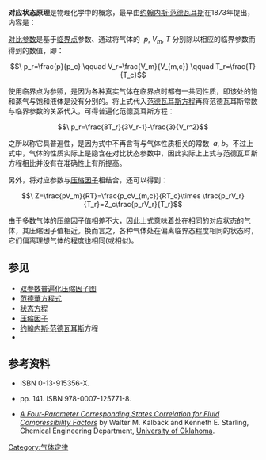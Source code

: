 {{热力学}}
'''对应状态原理'''是物理化学中的概念，最早由[[约翰内斯·范德瓦耳斯|约翰内斯·范德瓦耳斯]]在1873年提出，内容是：
{{quote|对于不同的气体，如果有两个'''对比参数'''（压力、体积、温度）相同，则第三个对比参数必定大致相同。此时称这些气体处于相同的'''对应状态'''。}}

[[对比参数|对比参数]]是基于[[臨界點_(熱力學)|临界点]]参数、通过将气体的 <math>\ p,\ V_m,\ T</math> 分别除以相应的临界参数而得到的数值，即：
:<math>\ p_r=\frac{p}{p_c} \qquad V_r=\frac{V_m}{V_{m,c}} \qquad T_r=\frac{T}{T_c}</math>

使用临界点为参照，是因为各种真实气体在临界点时都有一共同性质，即该处的饱和蒸气与饱和液体是没有分别的。将上式代入[[范德瓦耳斯方程|范德瓦耳斯方程]]再将范德瓦耳斯常数与临界参数的关系代入，可得普遍化范德瓦耳斯方程：
:<math>\ p_r=\frac{8T_r}{3V_r-1}-\frac{3}{V_r^2}</math>

之所以称它具普遍性，是因为式中不再含有与气体性质相关的常数 <math>\ a, \ b</math>。不过上式中，气体的性质实际上是隐含在对比状态参数中，因此实际上上式与范德瓦耳斯方程相比并没有在准确性上有所提高。

另外，将对应参数与[[压缩因子|压缩因子]]相结合，还可以得到：
:<math>\ Z=\frac{pV_m}{RT}=\frac{p_cV_{m,c}}{RT_c}\times \frac{p_rV_r}{T_r}=Z_c\frac{p_rV_r}{T_r}</math>

由于多数气体的压缩因子值相差不大，因此上式意味着处在相同的对应状态的气体，其压缩因子值相近。换而言之，各种气体处在偏离临界态程度相同的状态时，它们偏离理想气体的程度也相同(或相似)。

==参见==
*[[双参数普遍化压缩因子图|双参数普遍化压缩因子图]]
*[[范德華方程式|范德華方程式]]
*[[状态方程|状态方程]]
*[[压缩因子|压缩因子]]
*[[约翰内斯·范德瓦耳斯|约翰内斯·范德瓦耳斯]]方程
*{{link-en|Noro-Frenkel對應狀態定律|Noro-Frenkel law of corresponding states}}

==参考资料==
*{{cite book en|author=Tester, Jefferson W. and Modell, Michael |title=Thermodynamics and its applications |publisher=Prentice Hall |year=1997 |isbn=}} ISBN 0-13-915356-X.
*{{cite book en|author=Çengel Y.A., Boles M.A.|title=Thermodynamics: An Engineering Approach|edition=Sixth Edition|publisher=McGraw Hill|year= 2007|isbn=}} pp. 141. ISBN 978-0007-125771-8.
*[https://web.archive.org/web/20070317215431/http://digital.library.okstate.edu/oas/oas_pdf/v56/p125_132.pdf ''A Four-Parameter Corresponding States Correlation for Fluid Compressibility Factors''] by Walter M. Kalback and Kenneth E. Starling, Chemical Engineering Department, [[University_of_Oklahoma|University of Oklahoma]].

[[Category:气体定律|Category:气体定律]]